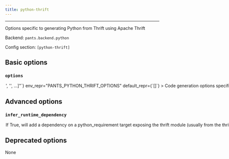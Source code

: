 ```yaml
---
title: python-thrift
---
```



---

Options specific to generating Python from Thrift using Apache Thrift

Backend: <span className="color--primary">`pants.backend.python`</span>

Config section: <span className="color--primary">`[python-thrift]`</span>

<span className={styles.options}>

## Basic options

### `options`

<Option
  cli_repr={`--python-thrift-options="['<str>', '<str>', ...]"`}
  env_repr="PANTS_PYTHON_THRIFT_OPTIONS"
  default_repr={`[]`}
>

Code generation options specific to the Python code generator to pass to the
Apache `thift` binary via the `-gen py` argument. See `thrift -help` for
supported values.

</Option>

## Advanced options

### `infer_runtime_dependency`

<Option
  cli_repr={`--[no-]python-thrift-infer-runtime-dependency`}
  env_repr='PANTS_PYTHON_THRIFT_INFER_RUNTIME_DEPENDENCY'
  default_repr={`True`}
>

If True, will add a dependency on a `python_requirement` target exposing the `thrift` module (usually from the `thrift` requirement).

If `[python].enable_resolves` is set, Pants will only infer dependencies on `python_requirement` targets that use the same resolve as the particular `thrift_source` / `thrift_source` target uses, which is set via its `python_resolve` field.

Unless this option is disabled, Pants will error if no relevant target is found or more than one is found which causes ambiguity.

</Option>

## Deprecated options

None

</span>
